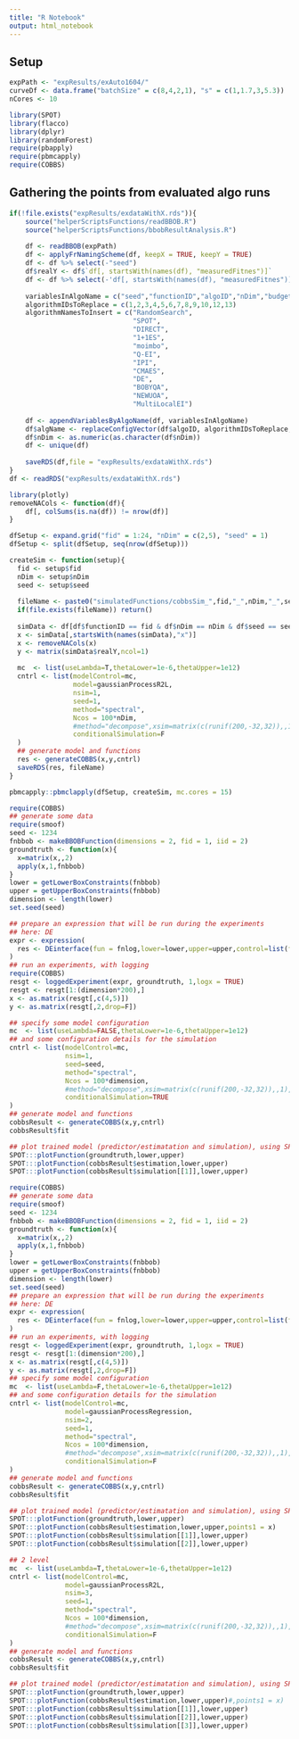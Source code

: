 ```yaml
---
title: "R Notebook"
output: html_notebook
---
```


## Setup
```r
expPath <- "expResults/exAuto1604/"
curveDf <- data.frame("batchSize" = c(8,4,2,1), "s" = c(1,1.7,3,5.3))
nCores <- 10

library(SPOT)
library(flacco)
library(dplyr)
library(randomForest)
require(pbapply)
require(pbmcapply)
require(COBBS)
```



## Gathering the points from evaluated algo runs

```r
if(!file.exists("expResults/exdataWithX.rds")){
    source("helperScriptsFunctions/readBBOB.R")
    source("helperScriptsFunctions/bbobResultAnalysis.R")
    
    df <- readBBOB(expPath)
    df <- applyFrNamingScheme(df, keepX = TRUE, keepY = TRUE)
    df <- df %>% select(-"seed")
    df$realY <- df$`df[, startsWith(names(df), "measuredFitnes")]`
    df <- df %>% select(-'df[, startsWith(names(df), "measuredFitnes")]')
    
    variablesInAlgoName = c("seed","functionID","algoID","nDim","budget","batchSize")
    algorithmIDsToReplace = c(1,2,3,4,5,6,7,8,9,10,12,13)
    algorithmNamesToInsert = c("RandomSearch",
                               "SPOT",
                               "DIRECT",
                               "1+1ES",
                               "moimbo",
                               "Q-EI",
                               "IPI",
                               "CMAES",
                               "DE",
                               "BOBYQA",
                               "NEWUOA",
                               "MultiLocalEI")
    
    df <- appendVariablesByAlgoName(df, variablesInAlgoName)
    df$algName <- replaceConfigVector(df$algoID, algorithmIDsToReplace, algorithmNamesToInsert)
    df$nDim <- as.numeric(as.character(df$nDim))
    df <- unique(df)
    
    saveRDS(df,file = "expResults/exdataWithX.rds")
}
df <- readRDS("expResults/exdataWithX.rds")
```


```r
library(plotly)
removeNACols <- function(df){
    df[, colSums(is.na(df)) != nrow(df)]
}

dfSetup <- expand.grid("fid" = 1:24, "nDim" = c(2,5), "seed" = 1)
dfSetup <- split(dfSetup, seq(nrow(dfSetup)))

createSim <- function(setup){
  fid <- setup$fid
  nDim <- setup$nDim
  seed <- setup$seed
  
  fileName <- paste0("simulatedFunctions/cobbsSim_",fid,"_",nDim,"_",seed,".rds")
  if(file.exists(fileName)) return()
  
  simData <- df[df$functionID == fid & df$nDim == nDim & df$seed == seed & df$batchSize == 8, ]
  x <- simData[,startsWith(names(simData),"x")]
  x <- removeNACols(x)
  y <- matrix(simData$realY,ncol=1)
  
  mc  <- list(useLambda=T,thetaLower=1e-6,thetaUpper=1e12)
  cntrl <- list(modelControl=mc,
                model=gaussianProcessR2L,
                nsim=1,
                seed=1,
                method="spectral",
                Ncos = 100*nDim,
                #method="decompose",xsim=matrix(c(runif(200,-32,32)),,1),
                conditionalSimulation=F
  )
  ## generate model and functions
  res <- generateCOBBS(x,y,cntrl)
  saveRDS(res, fileName)
}

pbmcapply::pbmclapply(dfSetup, createSim, mc.cores = 15)
```

```r
require(COBBS)
## generate some data
require(smoof)
seed <- 1234
fnbbob <- makeBBOBFunction(dimensions = 2, fid = 1, iid = 2)
groundtruth <- function(x){
  x=matrix(x,,2) 
  apply(x,1,fnbbob)
}
lower = getLowerBoxConstraints(fnbbob)
upper = getUpperBoxConstraints(fnbbob)
dimension <- length(lower)
set.seed(seed)

## prepare an expression that will be run during the experiments
## here: DE
expr <- expression(
  res <- DEinterface(fun = fnlog,lower=lower,upper=upper,control=list(funEvals=dimension*200,populationSize=dimension*20))
)
## run an experiments, with logging
require(COBBS)
resgt <- loggedExperiment(expr, groundtruth, 1,logx = TRUE)
resgt <- resgt[1:(dimension*200),]
x <- as.matrix(resgt[,c(4,5)])
y <- as.matrix(resgt[,2,drop=F])

## specify some model configuration
mc  <- list(useLambda=FALSE,thetaLower=1e-6,thetaUpper=1e12)
## and some configuration details for the simulation
cntrl <- list(modelControl=mc,
              nsim=1,
              seed=seed,
              method="spectral",
              Ncos = 100*dimension,
              #method="decompose",xsim=matrix(c(runif(200,-32,32)),,1),
              conditionalSimulation=TRUE
)
## generate model and functions
cobbsResult <- generateCOBBS(x,y,cntrl)
cobbsResult$fit

## plot trained model (predictor/estimatation and simulation), using SPOT package
SPOT:::plotFunction(groundtruth,lower,upper)
SPOT:::plotFunction(cobbsResult$estimation,lower,upper)
SPOT:::plotFunction(cobbsResult$simulation[[1]],lower,upper)
```

```r
require(COBBS)
## generate some data
require(smoof)
seed <- 1234
fnbbob <- makeBBOBFunction(dimensions = 2, fid = 1, iid = 2)
groundtruth <- function(x){
  x=matrix(x,,2) 
  apply(x,1,fnbbob)
}
lower = getLowerBoxConstraints(fnbbob)
upper = getUpperBoxConstraints(fnbbob)
dimension <- length(lower)
set.seed(seed)
## prepare an expression that will be run during the experiments
## here: DE
expr <- expression(
  res <- DEinterface(fun = fnlog,lower=lower,upper=upper,control=list(funEvals=dimension*200,populationSize=dimension*20))
)
## run an experiments, with logging
resgt <- loggedExperiment(expr, groundtruth, 1,logx = TRUE)
resgt <- resgt[1:(dimension*200),]
x <- as.matrix(resgt[,c(4,5)])
y <- as.matrix(resgt[,2,drop=F])
## specify some model configuration
mc  <- list(useLambda=F,thetaLower=1e-6,thetaUpper=1e12)
## and some configuration details for the simulation
cntrl <- list(modelControl=mc,
              model=gaussianProcessRegression,
              nsim=2,
              seed=1,
              method="spectral",
              Ncos = 100*dimension,
              #method="decompose",xsim=matrix(c(runif(200,-32,32)),,1),
              conditionalSimulation=F
)
## generate model and functions
cobbsResult <- generateCOBBS(x,y,cntrl)
cobbsResult$fit

## plot trained model (predictor/estimatation and simulation), using SPOT package
SPOT:::plotFunction(groundtruth,lower,upper)
SPOT:::plotFunction(cobbsResult$estimation,lower,upper,points1 = x)
SPOT:::plotFunction(cobbsResult$simulation[[1]],lower,upper)
SPOT:::plotFunction(cobbsResult$simulation[[2]],lower,upper)

## 2 level 
mc  <- list(useLambda=T,thetaLower=1e-6,thetaUpper=1e12)
cntrl <- list(modelControl=mc,
              model=gaussianProcessR2L,
              nsim=3,
              seed=1,
              method="spectral",
              Ncos = 100*dimension,
              #method="decompose",xsim=matrix(c(runif(200,-32,32)),,1),
              conditionalSimulation=F
)
## generate model and functions
cobbsResult <- generateCOBBS(x,y,cntrl)
cobbsResult$fit

## plot trained model (predictor/estimatation and simulation), using SPOT package
SPOT:::plotFunction(groundtruth,lower,upper)
SPOT:::plotFunction(cobbsResult$estimation,lower,upper)#,points1 = x)
SPOT:::plotFunction(cobbsResult$simulation[[1]],lower,upper)
SPOT:::plotFunction(cobbsResult$simulation[[2]],lower,upper)
SPOT:::plotFunction(cobbsResult$simulation[[3]],lower,upper)
```


